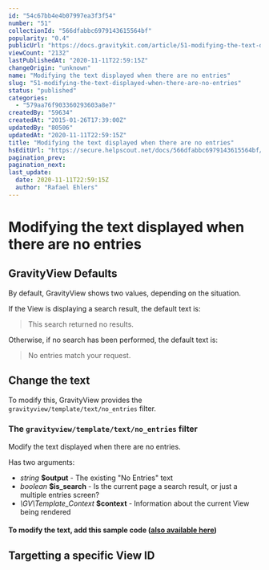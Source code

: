 ```yaml
---
id: "54c67bb4e4b07997ea3f3f54"
number: "51"
collectionId: "566dfabbc6979143615564bf"
popularity: "0.4"
publicUrl: "https://docs.gravitykit.com/article/51-modifying-the-text-displayed-when-there-are-no-entries"
viewCount: "2132"
lastPublishedAt: "2020-11-11T22:59:15Z"
changeOrigin: "unknown"
name: "Modifying the text displayed when there are no entries"
slug: "51-modifying-the-text-displayed-when-there-are-no-entries"
status: "published"
categories: 
  - "579aa76f903360293603a8e7"
createdBy: "59634"
createdAt: "2015-01-26T17:39:00Z"
updatedBy: "80506"
updatedAt: "2020-11-11T22:59:15Z"
title: "Modifying the text displayed when there are no entries"
hsEditUrl: "https://secure.helpscout.net/docs/566dfabbc6979143615564bf/article/54c67bb4e4b07997ea3f3f54"
pagination_prev: 
pagination_next: 
last_update:
  date: 2020-11-11T22:59:15Z
  author: "Rafael Ehlers"
---
```


# Modifying the text displayed when there are no entries

## GravityView Defaults

By default, GravityView shows two values, depending on the situation.

If the View is displaying a search result, the default text is:

> This search returned no results.

Otherwise, if no search has been performed, the default text is:

> No entries match your request.

## Change the text

To modify this, GravityView provides the `gravityview/template/text/no_entries` filter.

### The `gravityview/template/text/no_entries` filter

Modify the text displayed when there are no entries.

Has two arguments:

- *string* **$output** - The existing "No Entries" text
- *boolean* **$is\_search** - Is the current page a search result, or just a multiple entries screen?
- *\\GV\\Template\_Context* **$context** - Information about the current View being rendered

#### To modify the text, add this sample code ([also available here](https://gist.github.com/zackkatz/edbd4713afa49e550a9b))

<script src="https://gist.github.com/zackkatz/edbd4713afa49e550a9b.js" type="text/javascript"></script>

## Targetting a specific View ID

<script src="https://gist.github.com/rafaehlers/08e9ac364ecb0a31591300263414e76f.js" type="text/javascript"></script>